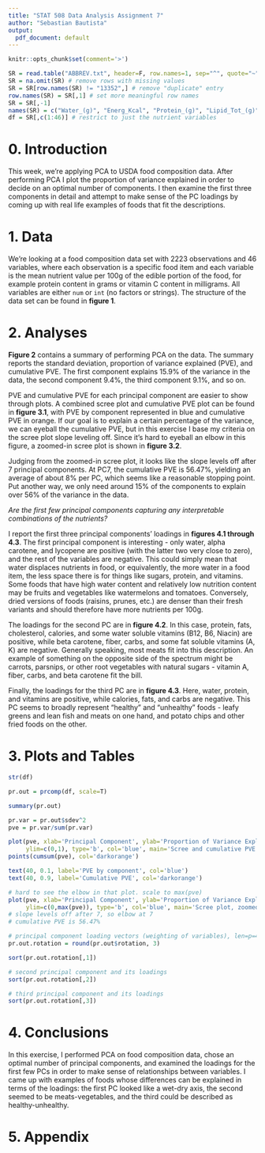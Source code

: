 ---
title: "STAT 508 Data Analysis Assignment 7"
author: "Sebastian Bautista"
output:
  pdf_document: default
---

```{r setup, include=FALSE}
knitr::opts_chunk$set(comment='>')

SR = read.table("ABBREV.txt", header=F, row.names=1, sep="^", quote="~")
SR = na.omit(SR) # remove rows with missing values
SR = SR[row.names(SR) != "13352",] # remove "duplicate" entry
row.names(SR) = SR[,1] # set more meaningful row names
SR = SR[,-1]
names(SR) = c("Water_(g)", "Energ_Kcal", "Protein_(g)", "Lipid_Tot_(g)", "Ash_(g)", "Carbohydrt_(g)", "Fiber_TD_(g)", "Sugar_Tot_(g)", "Calcium_(mg)", "Iron_(mg)", "Magnesium_(mg)", "Phosphorus_(mg)", "Potassium_(mg)", "Sodium_(mg)", "Zinc_(mg)", "Copper_(mg)", "Manganese_(mg)", "Selenium_(µg)", "Vit_C_(mg)", "Thiamin_(mg)", "Riboflavin_(mg)", "Niacin_(mg)", "Panto_Acid_(mg)", "Vit_B6_(mg)", "Folate_Tot_(µg)", "Folic_Acid_(µg)", "Food_Folate_(µg)", "Folate_DFE_(µg)", "Choline_Tot_(mg)", "Vit_B12_(µg)", "Vit_A_IU", "Vit_A_RAE", "Retinol_(µg)", "Alpha_Carot_(µg)", "Beta_Carot_(µg)", "Beta_Crypt_(µg)", "Lycopene_(µg)", "Lut+Zea_(µg)", "Vit_E_(mg)", "Vit_D_µg", "Vit_D_IU", "Vit_K_(µg)", "FA_Sat_(g)", "FA_Mono_(g)", "FA_Poly_(g)", "Cholestrl_(mg)", "GmWt_1", "GmWt_Desc1", "GmWt_2", "GmWt_Desc2", "Refuse_Pct")
df = SR[,c(1:46)] # restrict to just the nutrient variables
```

# 0. Introduction

This week, we're applying PCA to USDA food composition data. After performing PCA I plot the proportion of variance explained in order to decide on an optimal number of components. I then examine the first three components in detail and attempt to make sense of the PC loadings by coming up with real life examples of foods that fit the descriptions.

# 1. Data

We're looking at a food composition data set with 2223 observations and 46 variables, where each observation is a specific food item and each variable is the mean nutrient value per 100g of the edible portion of the food, for example protein content in grams or vitamin C content in milligrams. All variables are either `num` or `int` (no factors or strings). The structure of the data set can be found in **figure 1**. 

# 2. Analyses

**Figure 2** contains a summary of performing PCA on the data. The summary reports the standard deviation, proportion of variance explained (PVE), and cumulative PVE. The first component explains 15.9% of the variance in the data, the second component 9.4%, the third component 9.1%, and so on.

PVE and cumulative PVE for each principal component are easier to show through plots. A combined scree plot and cumulative PVE plot can be found in **figure 3.1**, with PVE by component represented in blue and cumulative PVE in orange. If our goal is to explain a certain percentage of the variance, we can eyeball the cumulative PVE, but in this exercise I base my criteria on the scree plot slope leveling off. Since it's hard to eyeball an elbow in this figure, a zoomed-in scree plot is shown in **figure 3.2**.

Judging from the zoomed-in scree plot, it looks like the slope levels off after 7 principal components. At PC7, the cumulative PVE is 56.47%, yielding an average of about 8% per PC, which seems like a reasonable stopping point. Put another way, we only need around 15% of the components to explain over 56% of the variance in the data. 

*Are the first few principal components capturing any interpretable combinations of the nutrients?*

I report the first three principal components' loadings in **figures 4.1 through 4.3**. The first principal component is interesting - only water, alpha carotene, and lycopene are positive (with the latter two very close to zero), and the rest of the variables are negative. This could simply mean that water displaces nutrients in food, or equivalently, the more water in a food item, the less space there is for things like sugars, protein, and vitamins. Some foods that have high water content and relatively low nutrition content may be fruits and vegetables like watermelons and tomatoes. Conversely, dried versions of foods (raisins, prunes, etc.) are denser than their fresh variants and should therefore have more nutrients per 100g.

The loadings for the second PC are in **figure 4.2**. In this case, protein, fats, cholesterol, calories, and some water soluble vitamins (B12, B6, Niacin) are positive, while beta carotene, fiber, carbs, and some fat soluble vitamins (A, K) are negative. Generally speaking, most meats fit into this description. An example of something on the opposite side of the spectrum might be carrots, parsnips, or other root vegetables with natural sugars - vitamin A, fiber, carbs, and beta carotene fit the bill.

Finally, the loadings for the third PC are in **figure 4.3**. Here, water, protein, and vitamins are positive, while calories, fats, and carbs are negative. This PC seems to broadly represent "healthy" and "unhealthy" foods - leafy greens and lean fish and meats on one hand, and potato chips and other fried foods on the other. 

# 3. Plots and Tables

```{r}
str(df)
```
\begin{center}\textbf{Figure 1 - Structure of the SRp data set}\end{center}
\hrulefill

```{r}
pr.out = prcomp(df, scale=T)

summary(pr.out)
```
\begin{center}\textbf{Figure 2 - PCA summary}\end{center}
\hrulefill

```{r}
pr.var = pr.out$sdev^2
pve = pr.var/sum(pr.var)

plot(pve, xlab='Principal Component', ylab='Proportion of Variance Explained', 
     ylim=c(0,1), type='b', col='blue', main='Scree and cumulative PVE plot')
points(cumsum(pve), col='darkorange')

text(40, 0.1, label='PVE by component', col='blue')
text(40, 0.9, label='Cumulative PVE', col='darkorange')
```
\begin{center}\textbf{Figure 3.1 - PVE plots}\end{center}
\hrulefill

```{r}
# hard to see the elbow in that plot. scale to max(pve)
plot(pve, xlab='Principal Component', ylab='Proportion of Variance Explained', 
     ylim=c(0,max(pve)), type='b', col='blue', main='Scree plot, zoomed')
# slope levels off after 7, so elbow at 7
# cumulative PVE is 56.47%
```
\begin{center}\textbf{Figure 3.2 - Scree plot, zoomed}\end{center}
\hrulefill

```{r}
# principal component loading vectors (weighting of variables), len=p=46
pr.out.rotation = round(pr.out$rotation, 3)

sort(pr.out.rotation[,1])
```
\begin{center}\textbf{Figure 4.1 - Loadings for PC1}\end{center}
\hrulefill

```{r}
# second principal component and its loadings
sort(pr.out.rotation[,2])
```
\begin{center}\textbf{Figure 4.2 - Loadings for PC2}\end{center}
\hrulefill

```{r}
# third principal component and its loadings
sort(pr.out.rotation[,3])
```
\begin{center}\textbf{Figure 4.3 - Loadings for PC3}\end{center}
\hrulefill

# 4. Conclusions

In this exercise, I performed PCA on food composition data, chose an optimal number of principal components, and examined the loadings for the first few PCs in order to make sense of relationships between variables. I came up with examples of foods whose differences can be explained in terms of the loadings: the first PC looked like a wet-dry axis, the second seemed to be meats-vegetables, and the third could be described as healthy-unhealthy. 

# 5. Appendix

```{r ref.label=knitr::all_labels(), echo=T, eval=F}
```